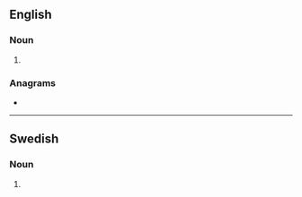 ==English==

===Noun===
{{head|en|noun form}}

# {{plural of|cellist|lang=en}}

===Anagrams===
* {{anagrams|en|a=ceillsst|clitless}}

----

==Swedish==

===Noun===
{{head|sv|noun form}}

# {{sv-noun-form-indef-gen|cellist}}